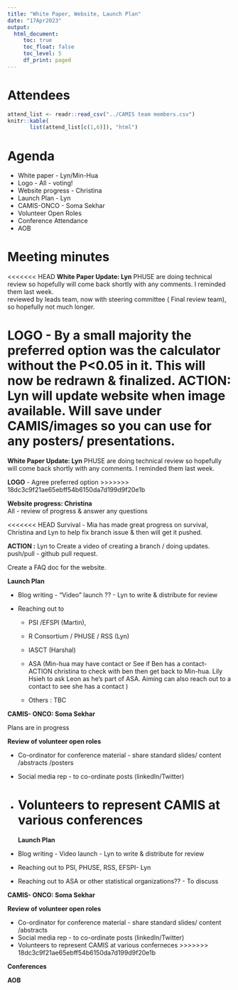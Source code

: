 ---
title: "White Paper, Website, Launch Plan"
date: "17Apr2023"
output:
  html_document: 
     toc: true
     toc_float: false
     toc_level: 5
     df_print: paged
---

# Attendees

```{r attendees, echo=FALSE, message=FALSE,  warning=FALSE, }
attend_list <- readr::read_csv("../CAMIS team members.csv")
knitr::kable(
       list(attend_list[c(1,6)]), "html")
```

# Agenda

-   White paper - Lyn/Min-Hua
-   Logo - All - voting!
-   Website progress - Christina
-   Launch Plan - Lyn
-   CAMIS-ONCO - Soma Sekhar
-   Volunteer Open Roles
-   Conference Attendance
-   AOB

# Meeting minutes

<<<<<<< HEAD
**White Paper Update: Lyn** PHUSE are doing technical review so hopefully will come back shortly with any comments. I reminded them last week.\
reviewed by leads team, now with steering committee ( Final review team), so hopefully not much longer.

**LOGO** - By a small majority the preferred option was the calculator without the P\<0.05 in it. This will now be redrawn & finalized. ACTION: Lyn will update website when image available. Will save under CAMIS/images so you can use for any posters/ presentations.
=======
**White Paper Update: Lyn** PHUSE are doing technical review so hopefully will come back shortly with any comments. I reminded them last week.

**LOGO** - Agree preferred option
>>>>>>> 18dc3c9f21ae65ebff54b6150da7d199d9f20e1b

**Website progress: Christina\
**All - review of progress & answer any questions

<<<<<<< HEAD
Survival - Mia has made great progress on survival, Christina and Lyn to help fix branch issue & then will get it pushed.

**ACTION :** Lyn to Create a video of creating a branch / doing updates. push/pull - github pull request.

Create a FAQ doc for the website.

**Launch Plan**

-   Blog writing - "Video" launch ?? - Lyn to write & distribute for review

-   Reaching out to

    -   PSI /EFSPI (Martin),

    -   R Consortium / PHUSE / RSS (Lyn)

    -   IASCT (Harshal)

    -   ASA (Min-hua may have contact or See if Ben has a contact- ACTION christina to check with ben then get back to Min-hua. Lily Hsieh to ask Leon as he's part of ASA. Aiming can also reach out to a contact to see she has a contact )

    -   Others : TBC

**CAMIS- ONCO: Soma Sekhar**

Plans are in progress

**Review of volunteer open roles**

-   Co-ordinator for conference material - share standard slides/ content /abstracts /posters
-   Social media rep - to co-ordinate posts (linkedIn/Twitter)
-   Volunteers to represent CAMIS at various conferences
=======
**Launch Plan**

-   Blog writing - Video launch - Lyn to write & distribute for review

-   Reaching out to PSI, PHUSE, RSS, EFSPI- Lyn

-   Reaching out to ASA or other statistical organizations?? - To discuss

**CAMIS- ONCO: Soma Sekhar**

**Review of volunteer open roles**

-   Co-ordinator for conference material - share standard slides/ content /abstracts
-   Social media rep - to co-ordinate posts (linkedIn/Twitter)
-   Volunteers to represent CAMIS at various conferneces
>>>>>>> 18dc3c9f21ae65ebff54b6150da7d199d9f20e1b

**Conferences**

**AOB**
